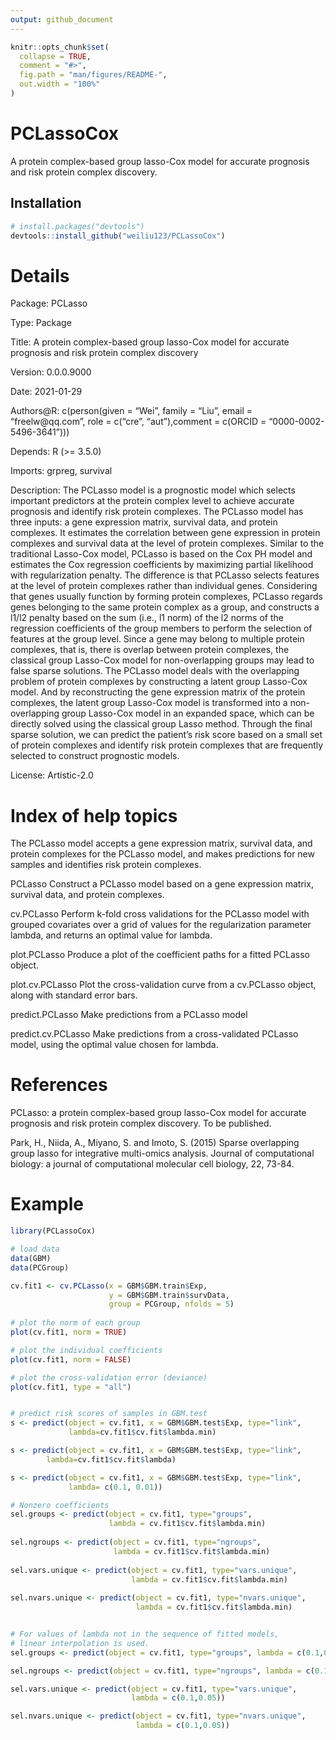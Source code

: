 ```yaml
---
output: github_document
---
```


<!-- README.md is generated from README.Rmd. Please edit that file -->

```r
knitr::opts_chunk$set(
  collapse = TRUE,
  comment = "#>",
  fig.path = "man/figures/README-",
  out.width = "100%"
)
```

# PCLassoCox

<!-- badges: start -->
<!-- badges: end -->

A protein complex-based group lasso-Cox model for accurate prognosis and risk protein complex discovery.

## Installation

``` r
# install.packages("devtools")
devtools::install_github("weiliu123/PCLassoCox")
```

# Details
Package: PCLasso

Type: Package

Title: A protein complex-based group lasso-Cox model for accurate prognosis and
risk protein complex discovery

Version: 0.0.0.9000

Date: 2021-01-29

Authors@R: c(person(given = "Wei", family = "Liu", email = "freelw@qq.com", role
= c("cre", "aut"),comment = c(ORCID = "0000-0002-5496-3641")))

Depends: R (>= 3.5.0)

Imports: grpreg, survival

Description: The PCLasso model is a prognostic model which selects important
predictors at the protein complex level to achieve accurate prognosis and
identify risk protein complexes. The PCLasso model has three inputs: a gene
expression matrix, survival data, and protein complexes. It estimates the
correlation between gene expression in protein complexes and survival data at
the level of protein complexes.  Similar to the traditional Lasso-Cox model,
PCLasso is based on the Cox PH model and estimates the Cox regression
coefficients by maximizing partial likelihood with regularization penalty. The
difference is that PCLasso selects features at the level of protein complexes
rather than individual genes. Considering that genes usually function by forming
protein complexes, PCLasso regards genes belonging to the same protein complex
as a group, and constructs a l1/l2 penalty based on the sum (i.e., l1 norm) of
the l2 norms of the regression coefficients of the group members to perform the
selection of features at the group level. Since a gene may belong to multiple
protein complexes, that is, there is overlap between protein complexes, the
classical group Lasso-Cox model for non-overlapping groups may lead to false
sparse solutions. The PCLasso model deals with the overlapping problem of
protein complexes by constructing a latent group Lasso-Cox model. And by
reconstructing the gene expression matrix of the protein complexes, the latent
group Lasso-Cox model is transformed into a non-overlapping group Lasso-Cox
model in an expanded space, which can be directly solved using the classical
group Lasso method. Through the final sparse solution, we can predict the
patient's risk score based on a small set of protein complexes and identify risk
protein complexes that are frequently selected to construct prognostic models.

License: Artistic-2.0

# Index of help topics
The PCLasso model accepts a gene expression matrix, survival data, and protein complexes for the PCLasso model, and makes predictions for new samples and identifies risk protein complexes.

PCLasso Construct a PCLasso model based on a gene expression matrix, survival data, and protein complexes.

cv.PCLasso Perform k-fold cross validations for the PCLasso model with grouped covariates over a grid of values for the regularization parameter lambda, and returns an optimal value for lambda.

plot.PCLasso Produce a plot of the coefficient paths for a fitted PCLasso object.

plot.cv.PCLasso Plot the cross-validation curve from a cv.PCLasso object, along with standard error bars.

predict.PCLasso Make predictions from a PCLasso model

predict.cv.PCLasso Make predictions from a cross-validated PCLasso model, using the optimal value chosen for lambda.

# References
PCLasso: a protein complex-based group lasso-Cox model for accurate prognosis and risk protein complex discovery. To be published.

Park, H., Niida, A., Miyano, S. and Imoto, S. (2015) Sparse overlapping group lasso for integrative multi-omics analysis. Journal of computational biology: a journal of computational molecular cell biology, 22, 73-84.

# Example

```r
library(PCLassoCox)

# load data
data(GBM)
data(PCGroup)

cv.fit1 <- cv.PCLasso(x = GBM$GBM.train$Exp, 
                      y = GBM$GBM.train$survData, 
                      group = PCGroup, nfolds = 5)
                     
# plot the norm of each group
plot(cv.fit1, norm = TRUE)

# plot the individual coefficients
plot(cv.fit1, norm = FALSE)

# plot the cross-validation error (deviance)
plot(cv.fit1, type = "all")


# predict risk scores of samples in GBM.test
s <- predict(object = cv.fit1, x = GBM$GBM.test$Exp, type="link", 
             lambda=cv.fit1$cv.fit$lambda.min)

s <- predict(object = cv.fit1, x = GBM$GBM.test$Exp, type="link", 
        lambda=cv.fit1$cv.fit$lambda)

s <- predict(object = cv.fit1, x = GBM$GBM.test$Exp, type="link", 
             lambda= c(0.1, 0.01))

# Nonzero coefficients
sel.groups <- predict(object = cv.fit1, type="groups", 
                      lambda = cv.fit1$cv.fit$lambda.min)
                      
sel.ngroups <- predict(object = cv.fit1, type="ngroups", 
                       lambda = cv.fit1$cv.fit$lambda.min)
                       
sel.vars.unique <- predict(object = cv.fit1, type="vars.unique", 
                           lambda = cv.fit1$cv.fit$lambda.min)
                     
sel.nvars.unique <- predict(object = cv.fit1, type="nvars.unique", 
                            lambda = cv.fit1$cv.fit$lambda.min)                     


# For values of lambda not in the sequence of fitted models, 
# linear interpolation is used.
sel.groups <- predict(object = cv.fit1, type="groups", lambda = c(0.1,0.05))

sel.ngroups <- predict(object = cv.fit1, type="ngroups", lambda = c(0.1,0.05))

sel.vars.unique <- predict(object = cv.fit1, type="vars.unique", 
                           lambda = c(0.1,0.05))

sel.nvars.unique <- predict(object = cv.fit1, type="nvars.unique", 
                            lambda = c(0.1,0.05))

```





